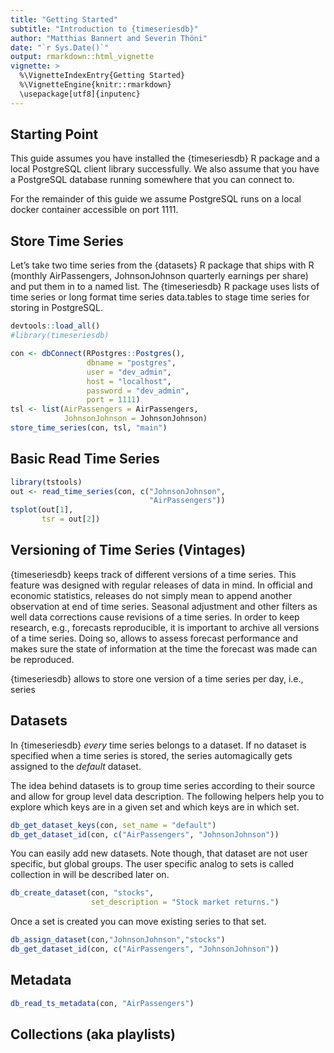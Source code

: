 ```yaml
---
title: "Getting Started"
subtitle: "Introduction to {timeseriesdb}"
author: "Matthias Bannert and Severin Thöni"
date: "`r Sys.Date()`"
output: rmarkdown::html_vignette
vignette: >
  %\VignetteIndexEntry{Getting Started}
  %\VignetteEngine{knitr::rmarkdown}
  \usepackage[utf8]{inputenc}
---
```


## Starting Point

This guide assumes you have installed the {timeseriesdb} R package and a local PostgreSQL client library successfully. We also assume that you have a PostgreSQL database running somewhere that you can connect to. 

For the remainder of this guide we assume PostgreSQL runs on a local docker container accessible on port 1111.


## Store Time Series 

Let's take two time series from the {datasets} R package that ships with R (monthly AirPassengers, JohnsonJohnson quarterly earnings per share) and put them in to a named list. The {timeseriesdb} R package uses lists of time series or long format time series data.tables to stage time series for storing in PostgreSQL. 

```r
devtools::load_all()
#library(timeseriesdb)

con <- dbConnect(RPostgres::Postgres(),
                 dbname = "postgres",
                 user = "dev_admin",
                 host = "localhost",
                 password = "dev_admin",
                 port = 1111)
tsl <- list(AirPassengers = AirPassengers,
            JohnsonJohnson = JohnsonJohnson)
store_time_series(con, tsl, "main")

```
 
## Basic Read Time Series
 
```r
library(tstools)
out <- read_time_series(con, c("JohnsonJohnson",
                               "AirPassengers"))
tsplot(out[1],
       tsr = out[2])
```

## Versioning of Time Series (Vintages)

{timeseriesdb} keeps track of different versions of a time series. This feature was designed with regular releases of data in mind. In official and economic statistics, releases do not simply mean to append another observation at end of time series. Seasonal adjustment and other filters as well data corrections cause revisions of a time series. In order to keep research, e.g., forecasts reproducible, it is important to archive all versions of a time series. Doing so, allows to assess forecast performance and makes sure the state of information at the time the forecast was made can be reproduced.

{timeseriesdb} allows to store one version of a time series per day, i.e., series 


## Datasets

In {timeseriesdb} *every* time series belongs to a dataset. If no dataset is specified when a time series is stored, the series automagically gets assigned to the *default* dataset.

The idea behind datasets is to group time series according to their source and allow for group level data description. The
following helpers help you to explore which keys are in a given set and which keys are in which set.

```r
db_get_dataset_keys(con, set_name = "default")
db_get_dataset_id(con, c("AirPassengers", "JohnsonJohnson"))
```

You can easily add new datasets. Note though, that dataset are not user specific, but global groups. The user specific analog to sets is called collection in will be described later on. 

```r
db_create_dataset(con, "stocks",
                  set_description = "Stock market returns.")
```
Once a set is created you can move existing series to that set. 

```r
db_assign_dataset(con,"JohnsonJohnson","stocks")
db_get_dataset_id(con, c("AirPassengers", "JohnsonJohnson"))
```



## Metadata 

```r
db_read_ts_metadata(con, "AirPassengers")
```


## Collections (aka playlists)







